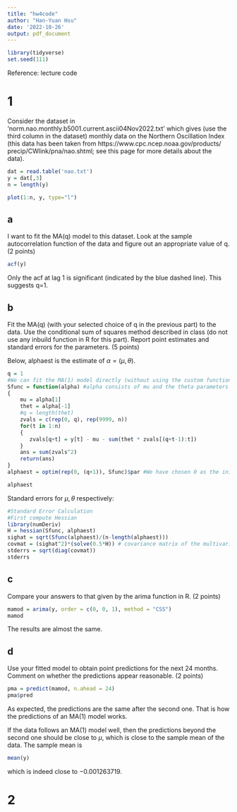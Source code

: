 ```yaml
---
title: "hw4code"
author: "Han-Yuan Hsu"
date: '2022-10-26'
output: pdf_document
---
```

```r
library(tidyverse)
set.seed(111)
```
Reference: lecture code

# 1
Consider the dataset in 'norm.nao.monthly.b5001.current.ascii04Nov2022.txt' which
gives (use the third column in the dataset) monthly data on the Northern Oscillation
Index (this data has been taken from https://www.cpc.ncep.noaa.gov/products/
precip/CWlink/pna/nao.shtml; see this page for more details about the data).
```r
dat = read.table('nao.txt')
y = dat[,3]
n = length(y)
```
```r
plot(1:n, y, type="l")
```


## a
I want to fit the MA(q) model to this dataset. Look at the sample autocorrelation
function of the data and figure out an appropriate value of q. (2 points)
```r
acf(y)
```
Only the acf at lag 1 is significant (indicated by the blue dashed line). This suggests q=1.

## b
Fit the MA(q) (with your selected choice of q in the previous part) to the data.
Use the conditional sum of squares method described in class (do not use any
inbuild function in R for this part). Report point estimates and standard errors
for the parameters. (5 points)

Below, alphaest is the estimate of $\alpha=(\mu, \theta)$.
```r
q = 1
#We can fit the MA(1) model directly (without using the custom function arima) as follows: 
Sfunc = function(alpha) #alpha consists of mu and the theta parameters (theta is indexed from 1; theta_0 is always 1)
{
    mu = alpha[1]
    thet = alpha[-1]
    #q = length(thet)
    zvals = c(rep(0, q), rep(9999, n))
    for(t in 1:n)
    {
       zvals[q+t] = y[t] - mu - sum(thet * zvals[(q+t-1):t])
    }
    ans = sum(zvals^2)
    return(ans)
}
alphaest = optim(rep(0, (q+1)), Sfunc)$par #We have chosen 0 as the initialization of both mu and theta
```
```r
alphaest
```
Standard errors for $\mu, \theta$ respectively:
```r
#Standard Error Calculation
#First compute Hessian
library(numDeriv)
H = hessian(Sfunc, alphaest)
sighat = sqrt(Sfunc(alphaest)/(n-length(alphaest)))
covmat = (sighat^2)*(solve(0.5*H)) # covariance matrix of the multivariate t distribution
stderrs = sqrt(diag(covmat))
stderrs
```

## c
Compare your answers to that given by the arima function in R. (2 points)
```r
mamod = arima(y, order = c(0, 0, 1), method = "CSS")
mamod
```
The results are almost the same.

## d
Use your fitted model to obtain point predictions for the next 24 months. Comment on whether the predictions appear reasonable. (2 points)
```r
pma = predict(mamod, n.ahead = 24)
pma$pred
```
As expected, the predictions are the same after the second one. That is how the predictions of an MA(1) model works. 

If the data follows an MA(1) model well, then the predictions beyond the second one should be close to $\mu$, which is close to the sample mean of the data. The sample mean is
```r
mean(y)
```
which is indeed close to $-0.001263719$.

\newpage
# 2




